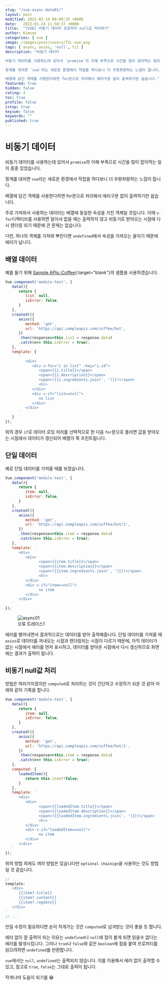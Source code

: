 ```yaml
---
slug: "/vue-async-data01/"
layout: post
modified: 2022-03-14 00:09:35 +0000
date:   2022-01-24 11:50:37 +0000
title:  "[VUE] 비동기 데이터 프로퍼티 null값 처리하기"
author: Kimson
categories: [ vue ]
image: /images/post/covers/TIL-vue.png
tags: [ async, axios, 'null', til ]
description: "비동기 데이터

비동기 데이터를 사용하는데 있어서 `promise`의 이해 부족으로 시간을 많이 잡아먹는 일이 종종 있었습니다.

핑계를 대자면 `vue`라는 새로운 환경에서 작업을 하다보니 더 우왕좌왕하는 느낌이 듭니다.

배열에 담긴 객체를 사용한다하면 for문으로 처리해서 에러구문 없이 출력하기란 쉽습니다."
featured: true
hidden: false
rating: 4
toc: true
profile: false
istop: true
keysum: false
keywords: ""
published: true
---
```


# 비동기 데이터

비동기 데이터를 사용하는데 있어서 `promise`의 이해 부족으로 시간을 많이 잡아먹는 일이 종종 있었습니다.

핑계를 대자면 `vue`라는 새로운 환경에서 작업을 하다보니 더 우왕좌왕하는 느낌이 듭니다.

배열에 담긴 객체를 사용한다하면 for문으로 처리해서 에러구문 없이 출력하기란 쉽습니다.

주로 가져와서 사용하는 데이터는 배열에 동일한 속성을 가진 객체일 것입니다. 이때 `v-for`디렉티브를 사용하면 알아서 없을 때는 출력하지 않고 비동기로 받아오는 시점에 다시 렌더링 되기 때문에 큰 문제는 없습니다.

다만, 하나의 객체를 가져와 뿌린다면 `undefined`에서 속성을 가져오는 꼴이기 때문에 에러가 납니다.

## 배열 데이터

예를 들기 위해 [Sample APIs::Coffee](https://sampleapis.com/api-list/coffee){:target="blank"}의 샘플을 사용하겠습니다.



```javascript
Vue.component('module-test', {
   data(){
      return {
         list: null,
         isError: false,
      }
   },
   created(){
      axios({
         method: 'get',
         url: 'https://api.sampleapis.com/coffee/hot',
      })
      .then(response=>this.list = response.data)
      .catch(e=> this.isError = true);
   },
   template: {
      `
         <div>
            <div v-for="i in list" :key="i.id">
               <span>{{i.title}}</span>
               <span>{{i.description}}</span>
               <span>({{i.ingredients.join(', ')}})</span>
               <hr>
            </div>
            <div v-if="list==null">
               no list
            </div>
         </div>
      `
   }
});
```



위의 경우 `if`로 데이터 로딩 처리를 선택적으로 한 다음 `for`문으로 돌리면 값을 받아오는 시점에서 데이터가 갱신되어 배열이 쭉 프린트됩니다.

## 단일 데이터

예로 단일 데이터를 가져올 때를 보겠습니다.



```javascript
Vue.component('module-test', {
   data(){
      return {
         item: null,
         isError: false,
      }
   },
   created(){
      axios({
         method: 'get',
         url: 'https://api.sampleapis.com/coffee/hot/1',
      })
      .then(response=>this.item = response.data)
      .catch(e=> this.isError = true);
   },
   template: `
      <div>
         <div>
               <span>{{item.title}}</span>
               <span>{{item.description}}</span>
               <span>({{item.ingredients.join(', ')}})</span>
               <hr>
         </div>
         <div v-if="item==null">
               no item
         </div>
      </div>
   `
});
```



<figure className="text-center">
<span className="w-inline-block">
   <img class="w-100" src="/images/post/vue/async/async01.png" alt="async01" title="async01" />
   <figcaption>오류 트레이스1</figcaption>
</span>
</figure>

에러를 뱉어내면서 결과적으로는 데이터를 받아 출력해줍니다. 단일 데이터를 가져올 때 `axios`로 데이터를 꺼내오는 시점과 렌더링되는 시점이 다르기 때문에, 아직 데이터가 없는 시점에서 에러를 먼저 표시하고, 데이터를 받아온 시점에서 다시 갱신하므로 화면에는 결과가 출력이 됩니다.

## 비동기 null값 처리

방법은 여러가지겠지만 `computed`로 처리하는 것이 간단하고 수정하기 쉬운 것 같아 아래와 같이 기록을 합니다.



```javascript
Vue.component('module-test', {
   data(){
      return {
         item: null,
         isError: false,
      }
   },
   created(){
      axios({
         method: 'get',
         url: 'https://api.sampleapis.com/coffee/hot/1',
      })
      .then(response=>this.item = response.data)
      .catch(e=> this.isError = true);
   },
   computed: {
      loadedItem(){
         return this.item??false;
      }
   },
   template: `
      <div>
         <div>
               <span>{{loadedItem.title}}</span>
               <span>{{loadedItem.description}}</span>
               <span>({{loadedItem.ingredients.join(', ')}})</span>
               <hr>
         </div>
         <div v-if="loadedItem==null">
               no item
         </div>
      </div>
   `
});
```



위의 방법 외에도 여러 방법은 있습니다만 `optional chainign`을 사용하는 것도 방법일 것 같습니다.



```javascript
// ...
template: `
   <div>
      {{item?.title}}
      {{item?.content}}
      {{item?.regdate}}
   </div>
`
// ...
```



만일 수정이 필요하다면 손이 적게가는 것은 `computed`로 넘겨받는 것이 좋을 듯 합니다.

에러 없이 잘 출력이 되는 이유는 `undefined`나 `null`에 점이 붙게 되면 읽을수 없다는 에러를 발생시킵니다. 그러나 `true`나 `false`와 같은 `boolean`에 점을 붙여 프로퍼티를 읽으려하면 `undefined`를 반환합니다.

`vue`에서는 `null`, `undefined`는 출력되지 않습니다. 이를 이용해서 에러 없이 출력할 수 있고, 참고로 `true`, `false`는 그대로 출력이 됩니다.

작게나마 도움이 되기를 😁